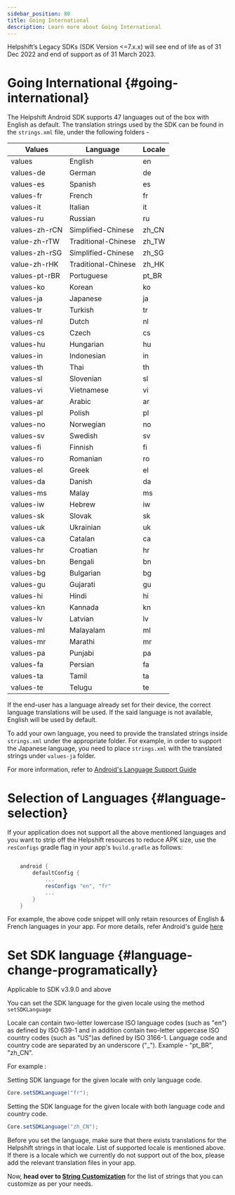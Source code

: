 ```yaml
---
sidebar_position: 80
title: Going International
description: Learn more about Going International
---
```





<Admonition type="danger" title="Important">

Helpshift’s Legacy SDKs (SDK Version <=7.x.x) will see end of life as of 31 Dec 2022 and end of support as of 31 March 2023.

</Admonition>


# Going International {#going-international}

The Helpshift Android SDK supports 47 languages out of the box with
English as default. The translation strings used by the SDK can be
found in the `strings.xml` file, under the following folders -

| Values | Language | Locale |
|--------------------|-------------------|-------------------|
| values  | English | en|
| values-de| German | de|
| values-es | Spanish | es|
| values-fr | French | fr |
| values-it| Italian | it|
| values-ru| Russian | ru |
| values-zh-rCN| Simplified-Chinese | zh_CN|
| value-zh-rTW| Traditional-Chinese | zh_TW|
| values-zh-rSG| Simplified-Chinese | zh_SG|
| value-zh-rHK| Traditional-Chinese | zh_HK|
| values-pt-rBR| Portuguese |  pt_BR|
| values-ko| Korean| ko|
| values-ja| Japanese | ja |
| values-tr|  Turkish| tr |
| values-nl| Dutch | nl|
| values-cs|  Czech| cs|
| values-hu| Hungarian | hu |
| values-in|  Indonesian| in|
| values-th| Thai | th |
| values-sl| Slovenian | sl |
| values-vi| Vietnamese | vi |
| values-ar| Arabic | ar |
| values-pl| Polish | pl |
| values-no| Norwegian | no |
| values-sv| Swedish | sv |
| values-fi| Finnish | fi |
| values-ro| Romanian | ro |
| values-el| Greek | el |
| values-da| Danish | da |
| values-ms| Malay | ms |
| values-iw| Hebrew | iw |
| values-sk| Slovak | sk |
| values-uk| Ukrainian | uk |
| values-ca| Catalan | ca |
| values-hr| Croatian | hr |
| values-bn| Bengali | bn |
| values-bg| Bulgarian | bg |
| values-gu| Gujarati | gu |
| values-hi| Hindi | hi |
| values-kn| Kannada | kn |
| values-lv| Latvian | lv |
| values-ml| Malayalam | ml |
| values-mr| Marathi | mr |
| values-pa| Punjabi | pa |
| values-fa| Persian | fa |
| values-ta| Tamil | ta |
| values-te| Telugu | te |



If the end-user has a language already set for their device, the correct
language translations will be used. If the said language is not
available, English will be used by default.

To add your own language, you need to provide the translated strings
inside `strings.xml` under the appropriate folder. For example, in
order to support the Japanese language, you need to place `strings.xml`
with the translated strings under `values-ja` folder.

For more information, refer to
[Android's  Language Support Guide](http://developer.android.com/training/basics/supporting-devices/languages.html)


# Selection of Languages {#language-selection}

If your application does not support all the above mentioned languages and you want to strip off the Helpshift resources to reduce APK size, use the `resConfigs` gradle flag in your app's `build.gradle` as follows:


```groovy

	android {
		defaultConfig {
			...
			resConfigs "en", "fr"
			...
		}
	}

```

For example, the above code snippet will only retain resources of English & French languages in your app. For more details, refer Android's guide [here](https://developer.android.com/studio/build/shrink-code#unused-alt-resources)


# Set SDK language  {#language-change-programatically}



<Admonition type="info" title="Note">

Applicable to SDK v3.9.0 and above

</Admonition>


You can set the SDK language for the given locale using the method `setSDKLanguage`

Locale can contain two-letter lowercase ISO language codes (such as "en") as defined by ISO 639-1 and in addition contain two-letter uppercase ISO country codes (such as "US")as defined by ISO 3166-1. Language code and country code are separated by an underscore ("_"). Example - "pt_BR", "zh_CN".


For example :

Setting SDK language for the given locale with only language code.

```.java
Core.setSDKLanguage("fr");
```
Setting the SDK language for the given locale with both language code and country code.

```.java
Core.setSDKLanguage("zh_CN");
```

Before you set the language, make sure that there exists translations for the Helpshift strings in that locale. List of supported locale is mentioned above.
If there is a locale which we currently do not support out of the box, please add the relevant translation files in your app.


Now, **head over to [String Customization](/android/string-customization/)** for the list of strings that you can customize as per your needs.
